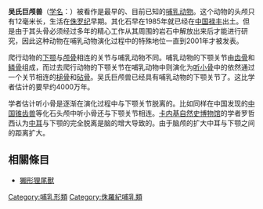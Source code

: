 {{Speciesbox
| fossil_range = {{fossil_range|195}}[[侏罗纪|侏罗纪]]早期
| display parents=2
| parent authority =[[Luo|Luo]] et al., 2001
| taxon= Hadrocodium wui
| authority =Luo et al., 2001
}}
'''吴氏巨颅兽'''（[[学名|学名]]：''{{lang|la|Hadrocodium wui}}''）被看作是最早的、目前已知的[[哺乳动物|哺乳动物]]。这个动物的头颅只有12毫米长，生活在[[侏罗纪|侏罗纪]]早期。其化石早在1985年就已经在[[中国|中国]][[禄丰|禄丰]]出土。但是由于其头骨必须经过多年的精心工作从其周围的岩石中解放出来后才能进行研究，因此这种动物在哺乳动物演化过程中的特殊地位一直到2001年才被发表。

爬行动物的[[下颚|下颚]]与[[颅骨|颅骨]]相连的关节与哺乳动物不同。哺乳动物的下颚关节由[[齿骨|齿骨]]和[[鳞骨|鳞骨]]组成，而过去爬行动物的下颚关节在哺乳动物中则演化为[[听小骨|听小骨]]中的依然通过一个关节相连的[[槌骨|槌骨]]和[[砧骨|砧骨]]。吴氏巨颅兽已经具有哺乳动物的下颚关节了。这比学者估计的要早约4000万年。

学者估计听小骨是逐渐在演化过程中与下颚关节脱离的。比如同样在中国发现的[[中国锥齿兽|中国锥齿兽]]等化石头颅中听小骨还与下颚关节相连。[[卡内基自然史博物馆|卡内基自然史博物馆]]的学者罗哲西认为[[中耳|中耳]]与下颚的完全脱离是脑的增大导致的。由于脑颅的扩大中耳与下颚之间的距离扩大。

== 相關條目 ==
* [[獺形狸尾獸|獺形狸尾獸]]
{{犬齒獸亞目|M.}}
{{Taxonbar|from=Q133941}}

[[Category:哺乳形類|Category:哺乳形類]]
[[Category:侏羅紀哺乳類|Category:侏羅紀哺乳類]]